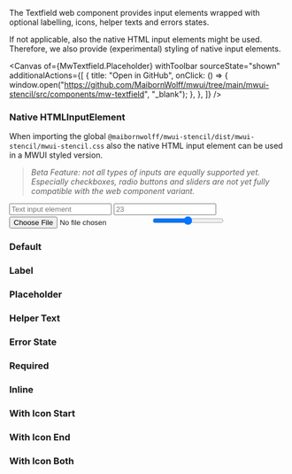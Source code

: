 
<Title>Textfield</Title>

<Subtitle>The Textfield web component provides input elements wrapped with optional labelling, icons, helper texts and errors states.</Subtitle>

If not applicable, also the native HTML input elements might be used. Therefore, we also provide (experimental) styling of native input elements.

<Canvas
  of={MwTextfield.Placeholder}
  withToolbar
  sourceState="shown"
  additionalActions={[
    {
      title: "Open in GitHub",
      onClick: () => {
        window.open("https://github.com/MaibornWolff/mwui/tree/main/mwui-stencil/src/components/mw-textfield", "_blank");
      },
    },
  ]}
/>

### Native HTMLInputElement

When importing the global `@maibornwolff/mwui-stencil/dist/mwui-stencil/mwui-stencil.css` also the native HTML input element can be used in a MWUI styled version.

> _Beta Feature: not all types of inputs are equally supported yet. Especially checkboxes, radio buttons and sliders are not yet fully compatible with the web component variant._

<form style={{ display: "flex", flexWrap: "wrap", gap: 10 }}>
  <input style={{ width: "200px" }} type="text" placeholder="Text input element" />
  <input style={{ width: "50px" }} placeholder="23" type="number" />
  <input style={{ width: "400px" }} type="file" />
  <input style={{ width: "80%" }} type="range" />
</form>

<ArgTypes of={MwTextfield} />

### Default

<Canvas of={MwTextfield.Default} />

### Label

<Canvas of={MwTextfield.Label} />

### Placeholder

<Canvas of={MwTextfield.Placeholder} />

### Helper Text

<Canvas of={MwTextfield.HelperText} />

### Error State

<Canvas of={MwTextfield.ErrorState} />

### Required

<Canvas of={MwTextfield.Required} />

### Inline

<Canvas of={MwTextfield.Inline} />

### With Icon Start

<Canvas of={MwTextfield.WithIconStart} />

### With Icon End

<Canvas of={MwTextfield.WithIconEnd} />

### With Icon Both

<Canvas of={MwTextfield.WithIconBoth} />
